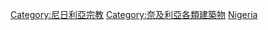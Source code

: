 {{Commons category|Religious buildings in Nigeria}}
{{Portal|奈及利亞|宗教}}

[[Category:尼日利亞宗教|Category:尼日利亞宗教]]
[[Category:奈及利亞各類建築物|Category:奈及利亞各類建築物]]
[[Category:非洲各國宗教場所|Nigeria]]